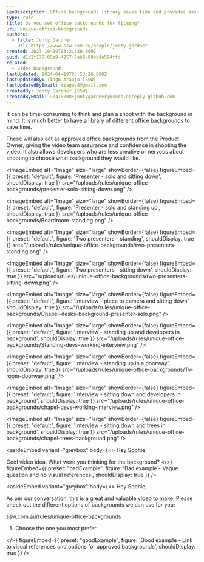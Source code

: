 ```yaml
---
seoDescription: Office backgrounds library saves time and provides assurance for video shoots, featuring various settings and scenarios for presenters, interviews, and developers.
type: rule
title: Do you set office backgrounds for filming?
uri: unique-office-backgrounds
authors:
  - title: Jonty Gardner
    url: https://www.ssw.com.au/people/jonty-gardner
created: 2023-10-19T03:21:30.000Z
guid: d1d2f170-05e9-4257-8ab8-69bb4a584ffd
related:
  - video-background
lastUpdated: 2024-04-19T03:53:26.000Z
lastUpdatedBy: Tiago Araújo [SSW]
lastUpdatedByEmail: tiagov8@gmail.com
createdBy: Jonty Gardner [SSW]
createdByEmail: 97415708+jontygardner@users.noreply.github.com
---
```


It can be time-consuming to think and plan a shoot with the background in mind. It is much better to have a library of different office backgrounds to save time.

These will also act as approved office backgrounds from the Product Owner, giving the video team assurance and confidence in shooting the video. It also allows developers who are less creative or nervous about shooting to choose what background they would like.

<imageEmbed
  alt="Image"
  size="large"
  showBorder={false}
  figureEmbed={{
    preset: "default",
    figure: 'Presenter - solo and sitting down',
    shouldDisplay: true
  }}
  src="/uploads/rules/unique-office-backgrounds/presenter-solo-sitting-down.png"
/>


<imageEmbed
  alt="Image"
  size="large"
  showBorder={false}
  figureEmbed={{
    preset: "default",
    figure: 'Presenter - solo and standing up',
    shouldDisplay: true
  }}
  src="/uploads/rules/unique-office-backgrounds/Boardroom-standing.png"
/>


<imageEmbed
  alt="Image"
  size="large"
  showBorder={false}
  figureEmbed={{
    preset: "default",
    figure: 'Two presenters - standing',
    shouldDisplay: true
  }}
  src="/uploads/rules/unique-office-backgrounds/two-presenters-standing.png"
/>


<imageEmbed
  alt="Image"
  size="large"
  showBorder={false}
  figureEmbed={{
    preset: "default",
    figure: 'Two presenters - sitting down',
    shouldDisplay: true
  }}
  src="/uploads/rules/unique-office-backgrounds/two-presenters-sitting-down.png"
/>


<imageEmbed
  alt="Image"
  size="large"
  showBorder={false}
  figureEmbed={{
    preset: "default",
    figure: 'Interview - piece to camera and sitting down',
    shouldDisplay: true
  }}
  src="/uploads/rules/unique-office-backgrounds/Chapel-desks-background-presenter-solo.png"
/>


<imageEmbed
  alt="Image"
  size="large"
  showBorder={false}
  figureEmbed={{
    preset: "default",
    figure: 'Interview - standing up and developers in background',
    shouldDisplay: true
  }}
  src="/uploads/rules/unique-office-backgrounds/Standing-devs-working-interview.png"
/>


<imageEmbed
  alt="Image"
  size="large"
  showBorder={false}
  figureEmbed={{
    preset: "default",
    figure: 'Interview - standing up in a doorway',
    shouldDisplay: true
  }}
  src="/uploads/rules/unique-office-backgrounds/Tv-room-doorway.png"
/>


<imageEmbed
  alt="Image"
  size="large"
  showBorder={false}
  figureEmbed={{
    preset: "default",
    figure: 'Interview - sitting down and developers in background',
    shouldDisplay: true
  }}
  src="/uploads/rules/unique-office-backgrounds/chapel-devs-working-interview.png"
/>


<imageEmbed
  alt="Image"
  size="large"
  showBorder={false}
  figureEmbed={{
    preset: "default",
    figure: 'Interview - sitting down and trees in background',
    shouldDisplay: true
  }}
  src="/uploads/rules/unique-office-backgrounds/chapel-trees-background.png"
/>

<asideEmbed
  variant="greybox"
  body={<>
    Hey Sophie,

Cool video idea. What were you thinking for the background?
  </>}
  figureEmbed={{
    preset: "badExample",
    figure: 'Bad example - Vague question and no visual references',
    shouldDisplay: true
  }}
/>

<asideEmbed
  variant="greybox"
  body={<>
    Hey Sophie,

As per our conversation, this is a great and valuable video to make. Please check out the different options of backgrounds we can use for you:

[ssw.com.au/rules/unique-office-backgrounds](/unique-office-backgrounds)

1. Choose the one you most prefer

  </>}
  figureEmbed={{
    preset: "goodExample",
    figure: 'Good example - Link to visual references and options for approved backgrounds',
    shouldDisplay: true
  }}
/>
